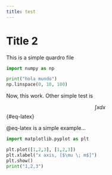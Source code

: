 ```yaml
---
title: test
---
```

# Title 2

This is a simple quardro file
```python
import numpy as np

print("hola mundo")
np.linspace(0, 10, 100)
```

Now, this work. Other simple test is 

$$
\int xdx  
$$ {#eq-latex}

@eq-latex is a simple example...

```python
import matplotlib.pyplot as plt

plt.plot([1,2,3], [1,2,3])
plt.xlabel("x axis, [$\mu \; m$]")
plt.show()
print("1,2,3")
```
